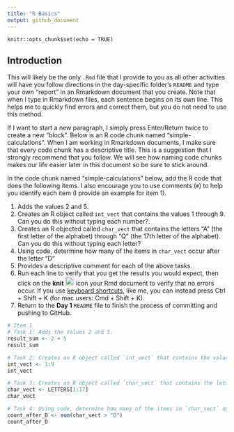 ```yaml
---
title: "R Basics"
output: github_document
---
```


```global-options
knitr::opts_chunk$set(echo = TRUE)
```

## Introduction

This will likely be the only `.Rmd` file that I provide to you as all other activities will have you follow directions in the day-specific folder's `README` and type your own "report" in an Rmarkdown document that you create.
Note that when I type in Rmarkdown files, each sentence begins on its own line.
This helps me to quickly find errors and correct them, but you do not need to use this method.

If I want to start a new paragraph, I simply press Enter/Return twice to create a new "block".
Below is an R code chunk named "simple-calculations".
When I am working in Rmarkdown documents, I make sure that every code chunk has a descriptive title.
This is a suggestion that I strongly recommend that you follow.
We will see how naming code chunks makes our life easier later in this document so be sure to stick around.

In the code chunk named "simple-calculations" below, add the R code that does the following items.
I also encourage you to use comments (`#`) to help you identify each item (I provide an example for item 1).

1. Adds the values 2 and 5.
2. Creates an R object called `int_vect` that contains the values 1 through 9. Can you do this without typing each number?.
3. Creates an R objected called `char_vect` that contains the letters "A" (the first letter of the alphabet) through "Q" (the 17th letter of the alphabet). Can you do this without typing each letter?
4. Using code, determine how many of the items in `char_vect` occur after the letter "D"
5. Provides a descriptive comment for each of the above tasks.
6. Run each line to verify that you get the results you would expect, then click on the **knit** <img src="../README-img/knit-icon.png" alt="knit" width = "20"/> icon your Rmd document to verify that no errors occur.
  If you use [keyboard shortcuts](https://support.posit.co/hc/en-us/articles/200711853-Keyboard-Shortcuts-in-the-RStudio-IDE), like me, you can instead press Ctrl + Shift + K (for mac users: Cmd + Shift + K).
7. Return to the **Day 1** `README` file to finish the process of committing and pushing to GitHub.

```r
# Item 1
# Task 1: Adds the values 2 and 5.
result_sum <- 2 + 5
result_sum

```
```r
# Task 2: Creates an R object called `int_vect` that contains the values 1 through 9. 
int_vect <- 1:9
int_vect
```

```r
# Task 3: Creates an R object called `char_vect` that contains the letters "A" through "Q".
char_vect <- LETTERS[1:17]
char_vect
```

```r
# Task 4: Using code, determine how many of the items in `char_vect` occur after the letter "D".
count_after_D <- sum(char_vect > "D")
count_after_D
```

